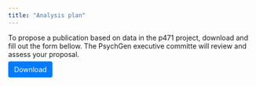 ```yaml
---
title: "Analysis plan"
---
```


To propose a publication based on data in the p471 project, download and fill out the form bellow. The PsychGen executive committe will review and assess your proposal. 

::: {style="text-align: left;"}
<p><a href="analysis_plan/Analysis_plan_PsychGen_Template_v4.docx" download style="text-decoration: none; color: white; background-color: #007bff; padding: 8px 12px; border-radius: 4px;">Download</a></p>
:::